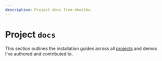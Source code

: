 ```yaml
---
description: Project docs from mkeithx.
---
```





# Project `docs`

<!-- <KitiplexLogo  className="logoBadge" /> -->

This section outlines the installation guides across all [projects](/projects) and demos I've authored and contributed to.



<DocCardList />

<!-- 

<BrowserWindow>

Basic knowledge of the following languages is assumed

[![Python](https://skillicons.dev/icons?i=python)](https://www.python.org/downloads/)
[![Js](https://skillicons.dev/icons?i=javascript)](https://git-scm.com/downloads)
[![Git](https://skillicons.dev/icons?i=git)](https://git-scm.com/downloads)


<Tabs>
<TabItem value="py" label="Python">

```py
def say_hello():
    print("Hello, World!")

say_hello()
```

</TabItem>
<TabItem value="js" label="JavaScript">

```js
function helloWorld() {
  console.log('Hello, world!');
}
```

</TabItem>
<TabItem value="git" label="Git">

```bash
git add --all
git commit -m "I know Git a lot"
git push -u origin main
```

</TabItem>


</Tabs>


</BrowserWindow>




 -->
